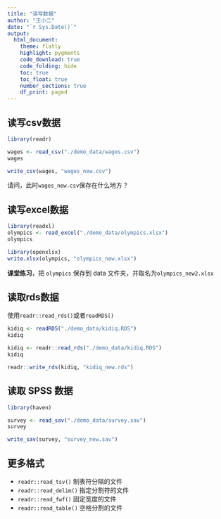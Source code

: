 ```yaml
---
title: "读写数据"
author: "王小二"
date: "`r Sys.Date()`"
output: 
  html_document:
    theme: flatly
    highlight: pygments
    code_download: true
    code_folding: hide
    toc: true
    toc_float: true
    number_sections: true
    df_print: paged
---
```



## 读写csv数据

```r
library(readr)

wages <- read_csv("./demo_data/wages.csv")
wages
```


```r
write_csv(wages, "wages_new.csv")
```

请问，此时`wages_new.csv`保存在什么地方？


## 读写excel数据

```r
library(readxl)
olympics <- read_excel("./demo_data/olympics.xlsx")
olympics
```



```r
library(openxlsx)
write.xlsx(olympics, "olympics_new.xlsx")
```


**课堂练习**，把 `olympics` 保存到 data 文件夹，并取名为`olympics_new2.xlsx`



## 读取rds数据

使用`readr::read_rds()`或者`readRDS()`

```r
kidiq <- readRDS("./demo_data/kidiq.RDS")
kidiq
```


```r
kidiq <- readr::read_rds("./demo_data/kidiq.RDS")
kidiq
```


```r
readr::write_rds(kidiq, "kidiq_new.rds")
```




## 读取 SPSS 数据

```r
library(haven)

survey <- read_sav("./demo_data/survey.sav")
survey
```



```r
write_sav(survey, "survey_new.sav")
```



## 更多格式

- `readr::read_tsv()`   制表符分隔的文件
- `readr::read_delim()` 指定分割符的文件
- `readr::read_fwf()`   固定宽度的文件
- `readr::read_table()` 空格分割的文件

